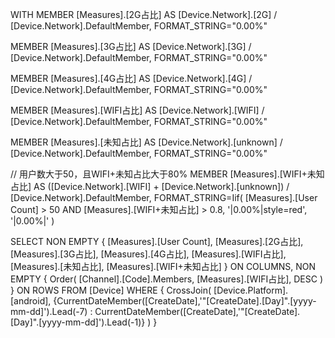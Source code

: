 WITH MEMBER [Measures].[2G占比] AS
[Device.Network].[2G] / [Device.Network].DefaultMember,
FORMAT_STRING="0.00%"

MEMBER [Measures].[3G占比] AS
[Device.Network].[3G] / [Device.Network].DefaultMember,
FORMAT_STRING="0.00%"

MEMBER [Measures].[4G占比] AS
[Device.Network].[4G] / [Device.Network].DefaultMember,
FORMAT_STRING="0.00%"

MEMBER [Measures].[WIFI占比] AS
[Device.Network].[WIFI] / [Device.Network].DefaultMember,
FORMAT_STRING="0.00%"

MEMBER [Measures].[未知占比] AS
[Device.Network].[unknown] / [Device.Network].DefaultMember,
FORMAT_STRING="0.00%"

// 用户数大于50，且WIFI+未知占比大于80%
MEMBER [Measures].[WIFI+未知占比] AS
([Device.Network].[WIFI] + [Device.Network].[unknown]) / [Device.Network].DefaultMember,
FORMAT_STRING=Iif(
    [Measures].[User Count] > 50 AND [Measures].[WIFI+未知占比] > 0.8,
    '|0.00%|style=red',
    '|0.00%|'
)

SELECT
NON EMPTY {
    [Measures].[User Count],
    [Measures].[2G占比],
    [Measures].[3G占比],
    [Measures].[4G占比],
    [Measures].[WIFI占比],
    [Measures].[未知占比],
    [Measures].[WIFI+未知占比]
} ON COLUMNS,
NON EMPTY {
    Order(
		[Channel].[Code].Members,
		[Measures].[WIFI占比],
		DESC
	)
} ON ROWS
FROM [Device]
WHERE {
    CrossJoin(
        [Device.Platform].[android],
        {CurrentDateMember([CreateDate],'"[CreateDate].[Day]"\.[yyyy-mm-dd]').Lead(-7) : CurrentDateMember([CreateDate],'"[CreateDate].[Day]"\.[yyyy-mm-dd]').Lead(-1)}
    )
}